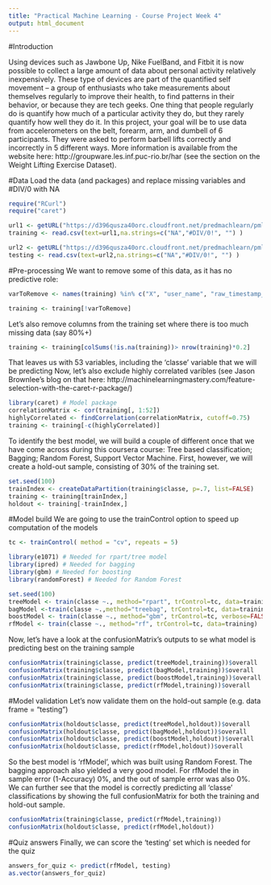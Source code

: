 ```yaml
---
title: "Practical Machine Learning - Course Project Week 4"
output: html_document
---
```

#Introduction

Using devices such as Jawbone Up, Nike FuelBand, and Fitbit it is now possible to collect a large amount of data about personal activity relatively inexpensively. These type of devices are part of the quantified self movement – a group of enthusiasts who take measurements about themselves regularly to improve their health, to find patterns in their behavior, or because they are tech geeks. One thing that people regularly do is quantify how much of a particular activity they do, but they rarely quantify how well they do it. In this project, your goal will be to use data from accelerometers on the belt, forearm, arm, and dumbell of 6 participants. They were asked to perform barbell lifts correctly and incorrectly in 5 different ways. More information is available from the website here: http://groupware.les.inf.puc-rio.br/har (see the section on the Weight Lifting Exercise Dataset).

#Data
Load the data (and packages) and replace missing variables and #DIV/0 with NA

```r
require("RCurl")
require("caret")

url1 <- getURL("https://d396qusza40orc.cloudfront.net/predmachlearn/pml-training.csv")
training <- read.csv(text=url1,na.strings=c("NA","#DIV/0!", "") )

url2 <- getURL("https://d396qusza40orc.cloudfront.net/predmachlearn/pml-testing.csv")
testing <- read.csv(text=url2,na.strings=c("NA","#DIV/0!", "") )
```


#Pre-processing 
We want to remove some of this data, as it has no predictive role:
```r
varToRemove <- names(training) %in% c("X", "user_name", "raw_timestamp_part_1", "raw_timestamp_part_2","cvtd_timestamp", "new_window", "new_window", "num_window")

training <- training[!varToRemove]
```

Let's also remove columns from the training set where there is too much missing data (say 80%+)

```r
training <- training[colSums(!is.na(training))> nrow(training)*0.2]
```

That leaves us with 53 variables, including the 'classe' variable that we will be predicting
Now, let's also exclude highly correlated varibles (see Jason Brownlee's blog on that here: http://machinelearningmastery.com/feature-selection-with-the-caret-r-package/)

```r
library(caret) # Model package
correlationMatrix <- cor(training[, 1:52])
highlyCorrelated <- findCorrelation(correlationMatrix, cutoff=0.75)
training <- training[-c(highlyCorrelated)]
```

To identify the best model, we will build a couple of different once that we have come across during this coursera course: Tree based classification; Bagging; Random Forest, Support Vector Machine. First, however, we will create a hold-out sample, consisting of 30% of the training set.

```r
set.seed(100)
trainIndex <- createDataPartition(training$classe, p=.7, list=FALSE)
training <- training[trainIndex,]
holdout <- training[-trainIndex,]
```

#Model build
We are going to use the trainControl option to speed up computation of the models
```r
tc <- trainControl( method = "cv", repeats = 5)
```

```r
library(e1071) # Needed for rpart/tree model
library(ipred) # Needed for bagging
library(gbm) # Needed for boosting
library(randomForest) # Needed for Random Forest

set.seed(100)
treeModel <- train(classe ~., method="rpart", trControl=tc, data=training)
bagModel <-train(classe ~.,method="treebag", trControl=tc, data=training) 
boostModel <- train(classe ~., method="gbm", trControl=tc, verbose=FALSE, data=training)
rfModel <- train(classe ~., method="rf", trControl=tc, data=training) 
```

Now, let's have a look at the confusionMatrix's outputs to se what model is predicting best on the training sample
```r
confusionMatrix(training$classe, predict(treeModel,training))$overall
confusionMatrix(training$classe, predict(bagModel,training))$overall
confusionMatrix(training$classe, predict(boostModel,training))$overall
confusionMatrix(training$classe, predict(rfModel,training))$overall
```

#Model validation
Let's now validate them on the hold-out sample (e.g. data frame = "testing")
```r
confusionMatrix(holdout$classe, predict(treeModel,holdout))$overall
confusionMatrix(holdout$classe, predict(bagModel,holdout))$overall
confusionMatrix(holdout$classe, predict(boostModel,holdout))$overall
confusionMatrix(holdout$classe, predict(rfModel,holdout))$overall
```

So the best model is 'rfModel', which was built using Random Forest. The bagging approach also yielded a very good model. For rfModel the in sample error (1-Accuracy) 0%, and the out of sample error was also 0%. We can further see that the model is correctly predicting all 'classe' classifications by showing the full confusionMatrix for both the training and hold-out sample.

```r
confusionMatrix(training$classe, predict(rfModel,training))
confusionMatrix(holdout$classe, predict(rfModel,holdout))
```


#Quiz answers
Finally, we can score the 'testing' set which is needed for the quiz

```r
answers_for_quiz <- predict(rfModel, testing)
as.vector(answers_for_quiz)
```
